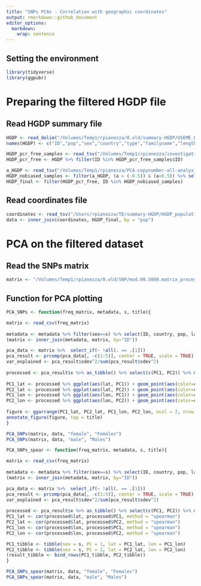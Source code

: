 ```yaml
---
title: "SNPs PCAs - Correlation with geographic coordinates"
output: rmarkdown::github_document
editor_options: 
  markdown: 
    wrap: sentence
---
```


## Setting the environment
```r
library(tidyverse)
library(ggpubr)
```

# Preparing the filtered HGDP file

## Read HGDP summary file
```r
HGDP <- read_delim("/Volumes/Temp1/rpianezza/0.old/summary-HGDP/USEME_HGDP_complete_reflib6.2_mq10_batchinfo_cutoff0.01.txt")
names(HGDP) <- c("ID","pop","sex","country","type","familyname","length","reads","copynumber","batch")

HGDP_pcr_free_samples <- read_tsv("/Volumes/Temp1/rpianezza/investigation/HGDP-no-PCR/HGDP-only-pcr-free-samples.tsv", col_names = "ID")
HGDP_pcr_free <- HGDP %>% filter(ID %in% HGDP_pcr_free_samples$ID)

a_HGDP <- read_tsv("/Volumes/Temp1/rpianezza/PCA-copynumber-all-analysis/a_HGDP.tsv")
HGDP_nobiased_samples <- filter(a_HGDP, (a > (-0.5)) & (a<0.5)) %>% select(ID) %>% pull()
HGDP_final <- filter(HGDP_pcr_free, ID %in% HGDP_nobiased_samples)
```

## Read coordinates file
```r
coordinates <- read_tsv("/Users/rpianezza/TE/summary-HGDP/HGDP_populationcoordinates.txt", col_names = c("pop", "region", "latitude", "longitude")) %>% select(pop, latitude, longitude)
data <- inner_join(coordinates, HGDP_final, by = "pop")
```

# PCA on the filtered dataset

## Read the SNPs matrix

```r
matrix <- "/Volumes/Temp1/rpianezza/0.old/SNP/mod.08.5000.matrix_processed_processed"
```

## Function for PCA plotting
```r
PCA_SNPs <- function(freq_matrix, metadata, s, title){

matrix <- read_csv(freq_matrix)
  
metadata <- metadata %>% filter(sex==s) %>% select(ID, country, pop, latitude, longitude) %>% distinct()
(matrix <- inner_join(metadata, matrix, by="ID"))

pca_data <- matrix %>%  select_if(~ !all(. == .[1]))
pca_result <- prcomp(pca_data[, -c(1:5)], center = TRUE, scale = TRUE)
var_explained <- pca_result$sdev^2/sum(pca_result$sdev^2)
 
processed <- pca_result$x %>% as_tibble() %>% select(c(PC1, PC2)) %>% mutate(ID = metadata$ID, lat=metadata$latitude, lon=metadata$longitude, country=metadata$country) %>% relocate(ID, .before = PC1)
 
PC1_lat <- processed %>% ggplot(aes(lat, PC1)) + geom_point(aes(color=country)) + geom_smooth(method = "lm", se = FALSE, color = "grey")
PC2_lat <- processed %>% ggplot(aes(lat, PC2)) + geom_point(aes(color=country)) + geom_smooth(method = "lm", se = FALSE, color = "grey")
PC1_lon <- processed %>% ggplot(aes(lon, PC1)) + geom_point(aes(color=country)) + geom_smooth(method = "lm", se = FALSE, color = "grey")
PC2_lon <- processed %>% ggplot(aes(lon, PC2)) + geom_point(aes(color=country)) + geom_smooth(method = "lm", se = FALSE, color = "grey")
 
figure <- ggarrange(PC1_lat, PC2_lat, PC1_lon, PC2_lon, ncol = 2, nrow = 2, common.legend = TRUE)
annotate_figure(figure, top = title)
}

PCA_SNPs(matrix, data, "female", "Females")
PCA_SNPs(matrix, data, "male", "Males")
```
```r
PCA_SNPs_spear <- function(freq_matrix, metadata, s, title){

matrix <- read_csv(freq_matrix)
  
metadata <- metadata %>% filter(sex==s) %>% select(ID, country, pop, latitude, longitude) %>% distinct()
(matrix <- inner_join(metadata, matrix, by="ID"))

pca_data <- matrix %>%  select_if(~ !all(. == .[1]))
pca_result <- prcomp(pca_data[, -c(1:5)], center = TRUE, scale = TRUE)
var_explained <- pca_result$sdev^2/sum(pca_result$sdev^2)
 
processed <- pca_result$x %>% as_tibble() %>% select(c(PC1, PC2)) %>% mutate(ID = metadata$ID, lat=metadata$latitude, lon=metadata$longitude, country=metadata$country) %>% relocate(ID, .before = PC1)
PC1_lat <- cor(processed$lat, processed$PC1, method = "spearman")
PC2_lat <- cor(processed$lat, processed$PC2, method = "spearman")
PC1_lon <- cor(processed$lon, processed$PC1, method = "spearman")
PC2_lon <- cor(processed$lon, processed$PC2, method = "spearman")

PC1_tibble <- tibble(sex = s, PC = 1, lat = PC1_lat, lon = PC1_lon)
PC2_tibble <- tibble(sex = s, PC = 2, lat = PC2_lat, lon = PC2_lon)
(result_tibble <- bind_rows(PC1_tibble, PC2_tibble))
}

PCA_SNPs_spear(matrix, data, "female", "Females")
PCA_SNPs_spear(matrix, data, "male", "Males")
```




